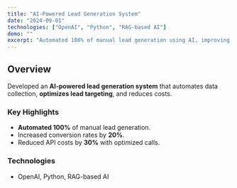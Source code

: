 ```yaml
---
title: "AI-Powered Lead Generation System"
date: "2024-09-01"
technologies: ["OpenAI", "Python", "RAG-based AI"]
demo: ""
excerpt: "Automated 100% of manual lead generation using AI, improving conversion rates by 20% and reducing API costs by 30%."
---
```


## Overview

Developed an **AI-powered lead generation system** that automates data collection, **optimizes lead targeting**, and reduces costs.

### Key Highlights

- **Automated 100%** of manual lead generation.
- Increased conversion rates by **20%**.
- Reduced API costs by **30%** with optimized calls.

### Technologies

- OpenAI, Python, RAG-based AI

